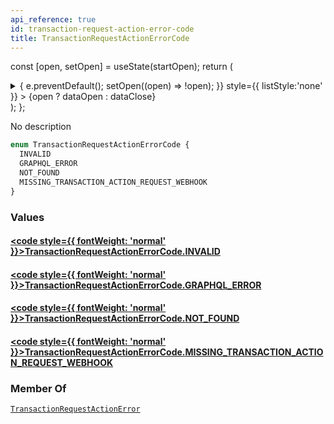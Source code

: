 ```yaml
---
api_reference: true
id: transaction-request-action-error-code
title: TransactionRequestActionErrorCode
---
```






const [open, setOpen] = useState(startOpen);
return (
<details {...(open ? { open: true } : {})} className="details" style={{ border:'none', boxShadow:'none', background:'var(--ifm-background-color)' }}>
<summary
onClick={(e) => {
e.preventDefault();
setOpen((open) => !open);
}}
style={{ listStyle:'none' }} >
{open ? dataOpen : dataClose}
</summary>
{open && children}
</details>
);
};

No description

```graphql
enum TransactionRequestActionErrorCode {
  INVALID
  GRAPHQL_ERROR
  NOT_FOUND
  MISSING_TRANSACTION_ACTION_REQUEST_WEBHOOK
}
```

### Values

#### [<code style={{ fontWeight: 'normal' }}>TransactionRequestActionErrorCode.<b>INVALID</b></code>](#)

#### [<code style={{ fontWeight: 'normal' }}>TransactionRequestActionErrorCode.<b>GRAPHQL_ERROR</b></code>](#)

#### [<code style={{ fontWeight: 'normal' }}>TransactionRequestActionErrorCode.<b>NOT_FOUND</b></code>](#)

#### [<code style={{ fontWeight: 'normal' }}>TransactionRequestActionErrorCode.<b>MISSING_TRANSACTION_ACTION_REQUEST_WEBHOOK</b></code>](#)

### Member Of

[`TransactionRequestActionError`](../../../api-reference/payments/objects/transaction-request-action-error.mdx) <Badge class="badge badge--secondary" text="object"/>
